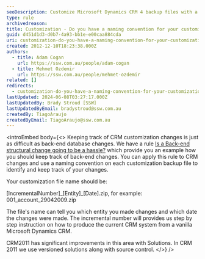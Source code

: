 ```yaml
---
seoDescription: Customize Microsoft Dynamics CRM 4 backup files with a naming convention to track changes, including incremental numbers, entity types and dates.
type: rule
archivedreason:
title: Customization - Do you have a naming convention for your customization back up? (CRM 4 only)
guid: d451d1d3-d0b7-4a93-bb1e-e00caa884cda
uri: customization-do-you-have-a-naming-convention-for-your-customization-back-up-crm-4-only
created: 2012-12-10T18:23:38.000Z
authors:
  - title: Adam Cogan
    url: https://ssw.com.au/people/adam-cogan
  - title: Mehmet Ozdemir
    url: https://ssw.com.au/people/mehmet-ozdemir
related: []
redirects:
  - customization-do-you-have-a-naming-convention-for-your-customization-back-up-(crm-4-only)
lastUpdated: 2024-06-08T03:27:17.000Z
lastUpdatedBy: Brady Stroud [SSW]
lastUpdatedByEmail: bradystroud@ssw.com.au
createdBy: TiagoAraujo
createdByEmail: TiagoAraujo@ssw.com.au
---
```


<introEmbed
  body={<>
Keeping track of CRM customization changes is just as difficult as back-end database changes. We have a rule [Is a Back-end structural change going to be a hassle?](/do-you-stop-dealing-with-data-and-schema) which provide you an example how you should keep track of back-end changes. You can apply this rule to CRM changes and use a naming convention on each customization backup file to identify and keep track of your changes.

Your customization file name should be:

[IncrementalNumber]\_[Entity]\_[Date].zip, for example: 001_account_29042009.zip

The file's name can tell you which entity you made changes and which date the changes were made. The incremental number will provides us step by step instruction on how to produce the current CRM system from a vanilla Microsoft Dynamics CRM.

CRM2011 has significant improvements in this area with Solutions. In CRM 2011 we use versioned solutions along with source control.
  </>}
/>
